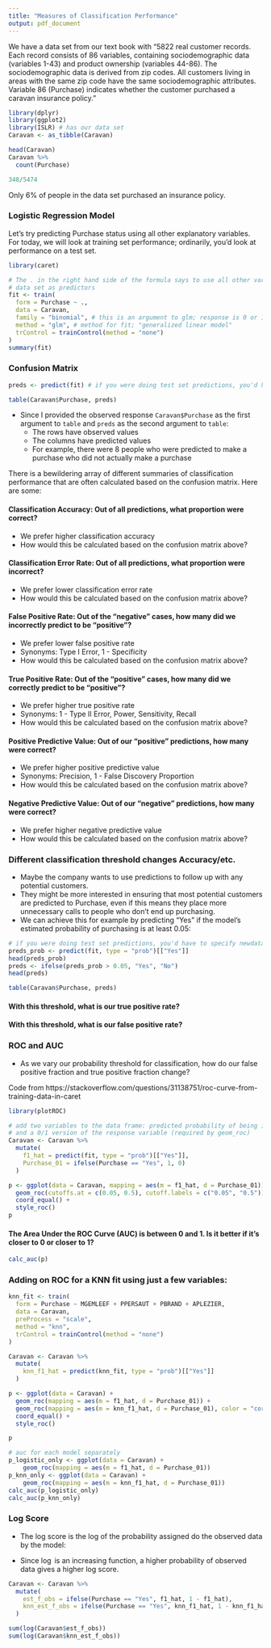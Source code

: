 ```yaml
---
title: "Measures of Classification Performance"
output: pdf_document
---
```


We have a data set from our text book with "5822 real customer records. Each record consists of 86 variables, containing sociodemographic data (variables 1-43) and product ownership (variables 44-86). The sociodemographic data is derived from zip codes. All customers living in areas with the same zip code have the same sociodemographic attributes. Variable 86 (Purchase) indicates whether the customer purchased a caravan insurance policy."

```r
library(dplyr)
library(ggplot2)
library(ISLR) # has our data set
Caravan <- as_tibble(Caravan)
```

```r
head(Caravan)
Caravan %>%
  count(Purchase)

348/5474
```

Only 6% of people in the data set purchased an insurance policy.

\newpage

### Logistic Regression Model

Let's try predicting Purchase status using all other explanatory variables.  For today, we will look at training set performance; ordinarily, you'd look at performance on a test set.

```r
library(caret)

# The . in the right hand side of the formula says to use all other variables in the
# data set as predictors
fit <- train(
  form = Purchase ~ .,
  data = Caravan,
  family = "binomial", # this is an argument to glm; response is 0 or 1, binomial
  method = "glm", # method for fit; "generalized linear model"
  trControl = trainControl(method = "none")
)
summary(fit)
```

\newpage

### Confusion Matrix

```r
preds <- predict(fit) # if you were doing test set predictions, you'd have to specify newdata here!

table(Caravan$Purchase, preds)
```

 * Since I provided the observed response `Caravan$Purchase` as the first argument to `table` and `preds` as the second argument to `table`:
    * The rows have observed values
    * The columns have predicted values
    * For example, there were 8 people who were predicted to make a purchase who did not actually make a purchase

There is a bewildering array of different summaries of classification performance that are often calculated based on the confusion matrix.  Here are some:

#### Classification Accuracy: Out of all predictions, what proportion were correct?

 * We prefer higher classification accuracy
 * How would this be calculated based on the confusion matrix above?

\vspace{1cm}

#### Classification Error Rate: Out of all predictions, what proportion were incorrect?

 * We prefer lower classification error rate
 * How would this be calculated based on the confusion matrix above?

\vspace{1cm}
 
#### False Positive Rate: Out of the "negative" cases, how many did we incorrectly predict to be "positive"?

 * We prefer lower false positive rate
 * Synonyms: Type I Error, 1 - Specificity
 * How would this be calculated based on the confusion matrix above?

\vspace{1cm}
 
#### True Positive Rate: Out of the "positive" cases, how many did we correctly predict to be "positive"?

 * We prefer higher true positive rate
 * Synonyms: 1 - Type II Error, Power, Sensitivity, Recall
 * How would this be calculated based on the confusion matrix above?

\vspace{1cm}
 
#### Positive Predictive Value: Out of our "positive" predictions, how many were correct?

 * We prefer higher positive predictive value
 * Synonyms: Precision, 1 - False Discovery Proportion
 * How would this be calculated based on the confusion matrix above?

\vspace{1cm}

 
#### Negative Predictive Value: Out of our "negative" predictions, how many were correct?

 * We prefer higher negative predictive value
 * How would this be calculated based on the confusion matrix above?

 
\newpage

### Different classification threshold changes Accuracy/etc.

 * Maybe the company wants to use predictions to follow up with any potential customers.
 * They might be more interested in ensuring that most potential customers are predicted to Purchase, even if this means they place more unnecessary calls to people who don't end up purchasing.
 * We can achieve this for example by predicting "Yes" if the model's estimated probability of purchasing is at least 0.05:

```r
# if you were doing test set predictions, you'd have to specify newdata here!
preds_prob <- predict(fit, type = "prob")[["Yes"]]
head(preds_prob)
preds <- ifelse(preds_prob > 0.05, "Yes", "No")
head(preds)

table(Caravan$Purchase, preds)
```

#### With this threshold, what is our true positive rate?

\vspace{1cm}

#### With this threshold, what is our false positive rate?

\vspace{1cm}

\newpage

### ROC and AUC

 * As we vary our probability threshold for classification, how do our false positive fraction and true positive fraction change?

Code from https://stackoverflow.com/questions/31138751/roc-curve-from-training-data-in-caret

```r
library(plotROC)

# add two variables to the data frame: predicted probability of being in class 1
# and a 0/1 version of the response variable (required by geom_roc)
Caravan <- Caravan %>%
  mutate(
    f1_hat = predict(fit, type = "prob")[["Yes"]],
    Purchase_01 = ifelse(Purchase == "Yes", 1, 0)
  )

p <- ggplot(data = Caravan, mapping = aes(m = f1_hat, d = Purchase_01)) + 
  geom_roc(cutoffs.at = c(0.05, 0.5), cutoff.labels = c("0.05", "0.5")) + 
  coord_equal() +
  style_roc()
p
```

#### The Area Under the ROC Curve (AUC) is between 0 and 1.  Is it better if it's closer to 0 or closer to 1?

```r
calc_auc(p)
```

\newpage


### Adding on ROC for a KNN fit using just a few variables:

```r
knn_fit <- train(
  form = Purchase ~ MGEMLEEF + PPERSAUT + PBRAND + APLEZIER,
  data = Caravan,
  preProcess = "scale",
  method = "knn",
  trControl = trainControl(method = "none")
)

Caravan <- Caravan %>%
  mutate(
    knn_f1_hat = predict(knn_fit, type = "prob")[["Yes"]]
  )

p <- ggplot(data = Caravan) + 
  geom_roc(mapping = aes(m = f1_hat, d = Purchase_01)) +
  geom_roc(mapping = aes(m = knn_f1_hat, d = Purchase_01), color = "cornflowerblue") +
  coord_equal() +
  style_roc()

p
```

\newpage

```r
# auc for each model separately
p_logistic_only <- ggplot(data = Caravan) + 
    geom_roc(mapping = aes(m = f1_hat, d = Purchase_01))
p_knn_only <- ggplot(data = Caravan) + 
    geom_roc(mapping = aes(m = knn_f1_hat, d = Purchase_01))
calc_auc(p_logistic_only)
calc_auc(p_knn_only)
```

\newpage

### Log Score

 * The log score is the log of the probability assigned do the observed data by the model:

\begin{align*}
&\log\{P(Y_1 = y_1, Y_2 = y_2, \ldots, Y_n = y_n | x_1, \ldots, x_n)\} = \log \left\{ \prod_{i = 1}^n P(Y_i = y_i | x_i) \right\} \\
&\qquad = \sum_{i=1}^{n} \log\left\{P(Y_i = y_i | x_i) \right\}
\end{align*}

 * Since $\log$ is an increasing function, a higher probability of observed data gives a higher log score.

```r
Caravan <- Caravan %>%
  mutate(
    est_f_obs = ifelse(Purchase == "Yes", f1_hat, 1 - f1_hat),
    knn_est_f_obs = ifelse(Purchase == "Yes", knn_f1_hat, 1 - knn_f1_hat)
  )

sum(log(Caravan$est_f_obs))
sum(log(Caravan$knn_est_f_obs))
```
